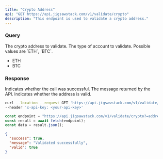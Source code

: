 ```yaml
---
title: "Crypto Address"
api: "GET https://api.jigsawstack.com/v1/validate/crypto"
description: "This endpoint is used to validate a crypto address."
---
```


### Query

<ParamField query="address" type="string" required>
  The crypto address to validate.
</ParamField>

<ParamField query="currency" type="string" required>
  The type of account to validate. Possible values are `ETH`, `BTC`.
  <ul>
    <li>ETH</li>
    <li>BTC </li>
  </ul>
</ParamField>

<Snippet file="header.mdx" />

### Response

<ResponseField name="success" type="boolean">
  Indicates whether the call was successful.
</ResponseField>

<ResponseField name="message" type="string">
  The message returned by the API.
</ResponseField>

<ResponseField name="valid" type="boolean">
  Indicates whether the address is valid.
</ResponseField>

<RequestExample>

```bash cURL
curl --location --request GET 'https://api.jigsawstack.com/v1/validate/crypto?address=""' \
--header 'x-api-key: <your-api-key>'
```

```javascript Node.js
const endpoint = "https://api.jigsawstack.com/v1/validate/crypto?=address=''";
const result = await fetch(endpoint);
const data = result.json();
```

</RequestExample>

<ResponseExample>

```json Response
{
  "success": true,
  "message": "Validated successfully",
  "valid": true
}
```

</ResponseExample>
